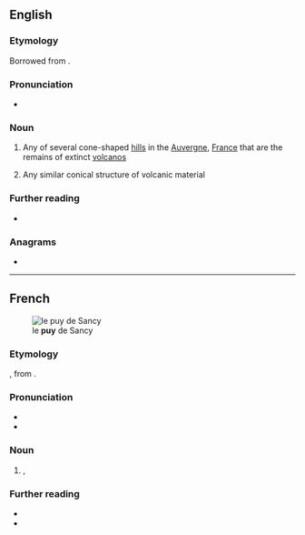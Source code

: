 {{also|Puy}}
==English==

===Etymology===
Borrowed from {{bor|en|fr|puy|notext=1}}.

===Pronunciation===
* {{IPA|/pwiː/|lang=en}}

===Noun===
{{en-noun}}

# Any of several cone-shaped [[hill]]s in the [[Auvergne]], [[France]] that are the remains of extinct [[volcano]]s
# {{lb|en|geology}} Any similar conical structure of volcanic material

===Further reading===
* {{pedia}}

===Anagrams===
* {{anagrams|en|Pyu|YUP|yup}}

----

==French==
[[File:Vue_du_puy_de_Sancy.JPG|thumb|le '''puy''' de Sancy]]

===Etymology===
{{der|fr|frp|-}}, from {{der|fr|la|podium}}.

===Pronunciation===
* {{fr-IPA|pui}}
* {{homophones|puis|puits|lang=fr}}

===Noun===
{{fr-noun|m}}

# {{lb|fr|geology|regional}} {{l|en|mountain}}, {{l|en|hill}}
#: {{syn|fr|montagne}}

===Further reading===
* {{R:TLFi}}
* {{pedia|lang=fr}}